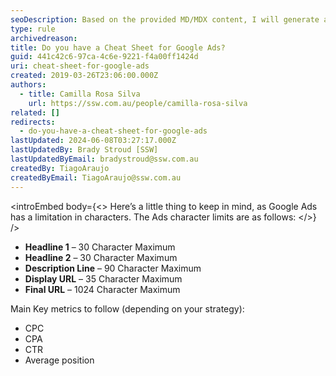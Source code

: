 ```yaml
---
seoDescription: Based on the provided MD/MDX content, I will generate an SEO description that meets the requirements. Please provide the content, and I'll get started! 😊
type: rule
archivedreason:
title: Do you have a Cheat Sheet for Google Ads?
guid: 441c42c6-97ca-4c6e-9221-f4a00ff1424d
uri: cheat-sheet-for-google-ads
created: 2019-03-26T23:06:00.000Z
authors:
  - title: Camilla Rosa Silva
    url: https://ssw.com.au/people/camilla-rosa-silva
related: []
redirects:
  - do-you-have-a-cheat-sheet-for-google-ads
lastUpdated: 2024-06-08T03:27:17.000Z
lastUpdatedBy: Brady Stroud [SSW]
lastUpdatedByEmail: bradystroud@ssw.com.au
createdBy: TiagoAraujo
createdByEmail: TiagoAraujo@ssw.com.au
---
```


<introEmbed
  body={<>
Here’s a little thing to keep in mind, as Google Ads has a limitation in characters. The Ads character limits are as follows:
  </>}
/>
* **Headline 1** – 30 Character Maximum
* **Headline 2** – 30 Character Maximum
* **Description Line** – 90 Character Maximum
* **Display URL** – 35 Character Maximum
* **Final URL** – 1024 Character Maximum

Main Key metrics to follow (depending on your strategy):

* CPC
* CPA
* CTR
* Average position
